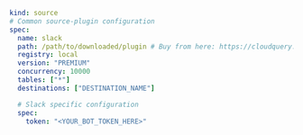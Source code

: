 ```yaml copy
kind: source
# Common source-plugin configuration
spec:
  name: slack
  path: /path/to/downloaded/plugin # Buy from here: https://cloudquery.io/integrations/slack
  registry: local
  version: "PREMIUM"
  concurrency: 10000
  tables: ["*"]
  destinations: ["DESTINATION_NAME"]

  # Slack specific configuration
  spec:
    token: "<YOUR_BOT_TOKEN_HERE>"
```
